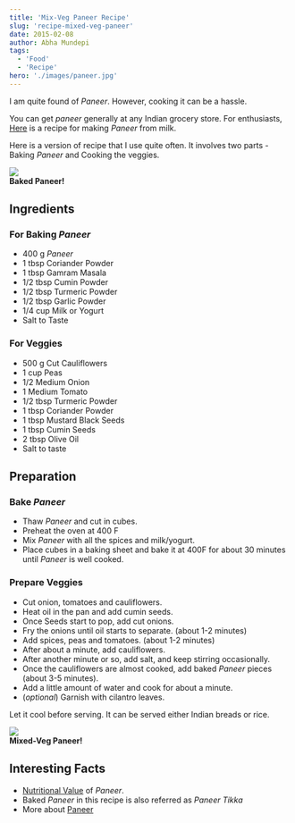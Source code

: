 ```yaml
---
title: 'Mix-Veg Paneer Recipe'
slug: 'recipe-mixed-veg-paneer'
date: 2015-02-08
author: Abha Mundepi
tags:
  - 'Food'
  - 'Recipe'
hero: './images/paneer.jpg'
---
```


I am quite found of _Paneer_. However, cooking it can be a hassle.

You can get _paneer_ generally at any Indian grocery store. For
enthusiasts, [Here](https://thewayofcheese.com/2013/02/18/paneer/) is a
recipe for making _Paneer_ from milk.

Here is a version of recipe that I use quite often. It involves two
parts - Baking _Paneer_ and Cooking the veggies.

<div class='Image__Container'>
  <div class='Image__Medium'>
    <img src='https://res.cloudinary.com/sadanandsingh/image/upload/v1496963330/bakedPaneer_wxweem.jpg' />
    <figcaption>
      <strong>Baked Paneer!</strong>
    </figcaption>
  </div>
</div>

## Ingredients

### For Baking _Paneer_

- 400 g _Paneer_
- 1 tbsp Coriander Powder
- 1 tbsp Gamram Masala
- 1/2 tbsp Cumin Powder
- 1/2 tbsp Turmeric Powder
- 1/2 tbsp Garlic Powder
- 1/4 cup Milk or Yogurt
- Salt to Taste

### For Veggies

- 500 g Cut Cauliflowers
- 1 cup Peas
- 1/2 Medium Onion
- 1 Medium Tomato
- 1/2 tbsp Turmeric Powder
- 1 tbsp Coriander Powder
- 1 tbsp Mustard Black Seeds
- 1 tbsp Cumin Seeds
- 2 tbsp Olive Oil
- Salt to taste

## Preparation

### Bake _Paneer_

- Thaw _Paneer_ and cut in cubes.
- Preheat the oven at 400 F
- Mix _Paneer_ with all the spices and milk/yogurt.
- Place cubes in a baking sheet and bake it at 400F for about 30
  minutes until _Paneer_ is well cooked.

### Prepare Veggies

- Cut onion, tomatoes and cauliflowers.
- Heat oil in the pan and add cumin seeds.
- Once Seeds start to pop, add cut onions.
- Fry the onions until oil starts to separate. (about 1-2 minutes)
- Add spices, peas and tomatoes. (about 1-2 minutes)
- After about a minute, add cauliflowers.
- After another minute or so, add salt, and keep stirring
  occasionally.
- Once the cauliflowers are almost cooked, add baked _Paneer_ pieces
  (about 3-5 minutes).
- Add a little amount of water and cook for about a minute.
- (_optional_) Garnish with cilantro leaves.

Let it cool before serving. It can be served either Indian breads or
rice.

<div class='Image__Container'>
  <div class='Image__Medium'>
    <img src='https://res.cloudinary.com/sadanandsingh/image/upload/v1496963330/bakedPaneer_final_bh3rss.jpg' />
    <figcaption>
      <strong>Mixed-Veg Paneer!</strong>
    </figcaption>
  </div>
</div>

## Interesting Facts

- [Nutritional Value](https://nutritiondata.self.com/facts/recipe/1770692/2) of _Paneer_.
- Baked _Paneer_ in this recipe is also referred as _Paneer Tikka_
- More about [Paneer](https://en.wikipedia.org/wiki/Paneer)
